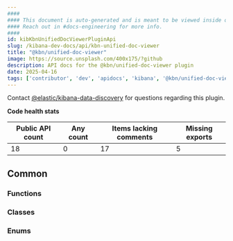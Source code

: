 ```yaml
---
####
#### This document is auto-generated and is meant to be viewed inside our experimental, new docs system.
#### Reach out in #docs-engineering for more info.
####
id: kibKbnUnifiedDocViewerPluginApi
slug: /kibana-dev-docs/api/kbn-unified-doc-viewer
title: "@kbn/unified-doc-viewer"
image: https://source.unsplash.com/400x175/?github
description: API docs for the @kbn/unified-doc-viewer plugin
date: 2025-04-16
tags: ['contributor', 'dev', 'apidocs', 'kibana', '@kbn/unified-doc-viewer']
---
```




Contact [@elastic/kibana-data-discovery](https://github.com/orgs/elastic/teams/kibana-data-discovery) for questions regarding this plugin.

**Code health stats**

| Public API count  | Any count | Items lacking comments | Missing exports |
|-------------------|-----------|------------------------|-----------------|
| 18 | 0 | 17 | 5 |

## Common

### Functions
<DocDefinitionList data={kbnUnifiedDocViewerObj.common.functions}/>

### Classes
<DocDefinitionList data={kbnUnifiedDocViewerObj.common.classes}/>

### Enums
<DocDefinitionList data={kbnUnifiedDocViewerObj.common.enums}/>

